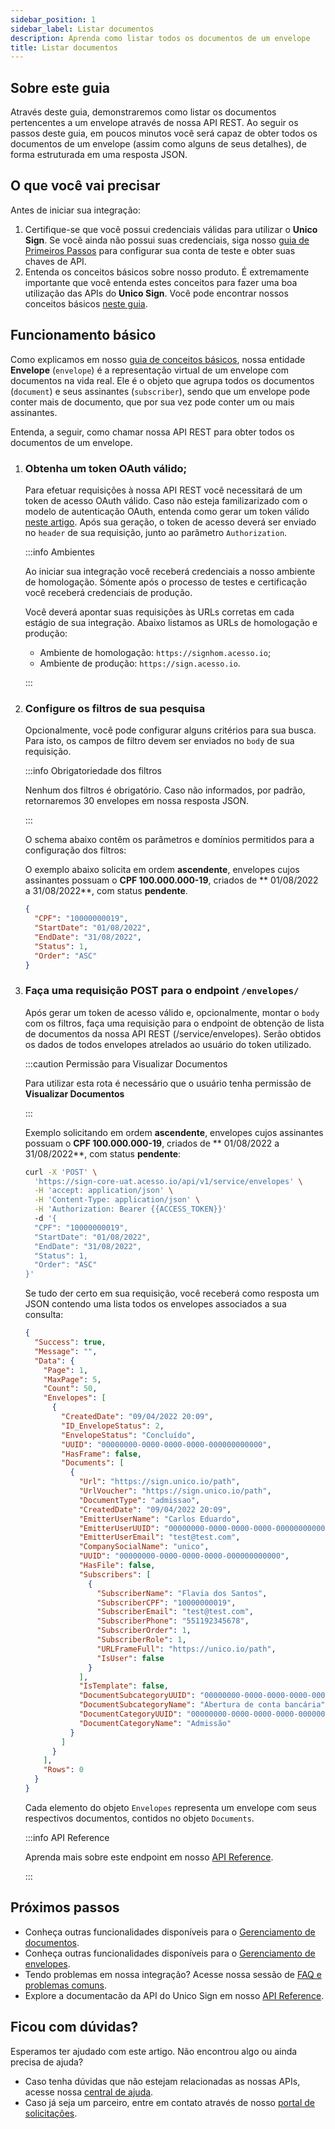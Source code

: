 ```yaml
---
sidebar_position: 1
sidebar_label: Listar documentos
description: Aprenda como listar todos os documentos de um envelope
title: Listar documentos
---
```


## Sobre este guia

Através deste guia, demonstraremos como listar os documentos pertencentes a um envelope através de nossa API REST. Ao seguir os passos deste guia, em poucos minutos você será capaz de obter todos os documentos de um envelope (assim como alguns de seus detalhes), de forma estruturada em uma resposta JSON.

## O que você vai precisar

Antes de iniciar sua integração:

1. Certifique-se que você possui credenciais válidas para utilizar o **Unico Sign**. Se você ainda não possui suas credenciais, siga nosso [guia de Primeiros Passos](#) para configurar sua conta de teste e obter suas chaves de API.
2. Entenda os conceitos básicos sobre nosso produto. É extremamente importante que você entenda estes conceitos para fazer uma boa utilização das APIs do **Unico Sign**. Você pode encontrar nossos conceitos básicos [neste guia](#).

## Funcionamento básico

Como explicamos em nosso [guia de conceitos básicos](#), nossa entidade **Envelope** (`envelope`) é a representação virtual de um envelope com documentos na vida real. Ele é o objeto que agrupa todos os documentos (`document`)  e seus assinantes (`subscriber`), sendo que um envelope pode conter mais de documento, que por sua vez pode conter um ou mais assinantes.

Entenda, a seguir, como chamar nossa API REST para obter todos os documentos de um envelope.


<Steps headingDepth={3}>
<ol>

<li>

### Obtenha um token OAuth válido;

Para efetuar requisições à nossa API REST você necessitará de um token de acesso OAuth válido. Caso não esteja familizarizado com o modelo de autenticação OAuth, entenda como gerar um token válido [neste artigo](#). Após sua geração, o token de acesso deverá ser enviado no `header` de sua requisição, junto ao parâmetro `Authorization`.

:::info Ambientes

Ao iniciar sua integração você receberá credenciais a nosso ambiente de homologação. Sómente após o processo de testes e certificação você receberá credenciais de produção.

Você deverá apontar suas requisições às URLs corretas em cada estágio de sua integração. Abaixo listamos as URLs de homologação e produção:

- Ambiente de homologação: `https://signhom.acesso.io`;
- Ambiente de produção: `https://sign.acesso.io`.

:::

</li>

<li>

### Configure os filtros de sua pesquisa

Opcionalmente, você pode configurar alguns critérios para sua busca. Para isto, os campos de filtro devem ser enviados no `body` de sua requisição.

:::info Obrigatoriedade dos filtros

Nenhum dos filtros é obrigatório. Caso não informados, por padrão, retornaremos 30 envelopes em nossa resposta JSON.

:::

O schema abaixo contêm os parâmetros e domínios permitidos para a configuração dos filtros:


<ApiSchema pointer="#/components/schemas/GetEnvelopesRequest" />

O exemplo abaixo solicita em ordem **ascendente**, envelopes cujos assinantes possuam o **CPF 100.000.000-19**, criados de ** 01/08/2022 a 31/08/2022**, com status **pendente**.

```json
{
  "CPF": "10000000019",  
  "StartDate": "01/08/2022",
  "EndDate": "31/08/2022",
  "Status": 1,
  "Order": "ASC"
}
```

</li>

<li>

### Faça uma requisição POST para o endpoint `/envelopes/`


Após gerar um token de acesso válido e, opcionalmente, montar o `body` com os filtros, faça uma requisição para o endpoint de obtenção de lista de documentos da nossa API REST (<HttpMethod method="POST">/service/envelopes</HttpMethod>). Serão obtidos os dados de todos envelopes atrelados ao usuário do token utilizado.

:::caution Permissão para Visualizar Documentos

Para utilizar esta rota é necessário que o usuário tenha permissão de **Visualizar Documentos**

:::

Exemplo solicitando em ordem **ascendente**, envelopes cujos assinantes possuam o **CPF 100.000.000-19**, criados de ** 01/08/2022 a 31/08/2022**, com status **pendente**:

```bash
curl -X 'POST' \
  'https://sign-core-uat.acesso.io/api/v1/service/envelopes' \
  -H 'accept: application/json' \
  -H 'Content-Type: application/json' \
  -H 'Authorization: Bearer {{ACCESS_TOKEN}}'
  -d '{
  "CPF": "10000000019",  
  "StartDate": "01/08/2022",
  "EndDate": "31/08/2022",
  "Status": 1,
  "Order": "ASC"
}'
```

Se tudo der certo em sua requisição, você receberá como resposta um JSON contendo uma lista todos os envelopes associados a sua consulta:

```json
{
  "Success": true,
  "Message": "",
  "Data": {
    "Page": 1,
    "MaxPage": 5,
    "Count": 50,
    "Envelopes": [
      {
        "CreatedDate": "09/04/2022 20:09",
        "ID_EnvelopeStatus": 2,
        "EnvelopeStatus": "Concluído",
        "UUID": "00000000-0000-0000-0000-000000000000",
        "HasFrame": false,
        "Documents": [
          {
            "Url": "https://sign.unico.io/path",
            "UrlVoucher": "https://sign.unico.io/path",
            "DocumentType": "admissao",
            "CreatedDate": "09/04/2022 20:09",
            "EmitterUserName": "Carlos Eduardo",
            "EmitterUserUUID": "00000000-0000-0000-0000-000000000000",
            "EmitterUserEmail": "test@test.com",
            "CompanySocialName": "unico",
            "UUID": "00000000-0000-0000-0000-000000000000",
            "HasFile": false,
            "Subscribers": [
              {
                "SubscriberName": "Flavia dos Santos",
                "SubscriberCPF": "10000000019",
                "SubscriberEmail": "test@test.com",
                "SubscriberPhone": "551192345678",
                "SubscriberOrder": 1,
                "SubscriberRole": 1,
                "URLFrameFull": "https://unico.io/path",
                "IsUser": false
              }
            ],
            "IsTemplate": false,
            "DocumentSubcategoryUUID": "00000000-0000-0000-0000-000000000000",
            "DocumentSubcategoryName": "Abertura de conta bancária",
            "DocumentCategoryUUID": "00000000-0000-0000-0000-000000000000",
            "DocumentCategoryName": "Admissão"
          }
        ]
      }
    ],
    "Rows": 0
  }
}
```

Cada elemento do objeto `Envelopes` representa um envelope com seus respectivos documentos, contidos no objeto `Documents`.

:::info API Reference

Aprenda mais sobre este endpoint em nosso [API Reference](#).

:::

</li>
</ol>
</Steps>

## Próximos passos

- Conheça outras funcionalidades disponíveis para o [Gerenciamento de documentos](/docs/category/gerenciando-documentos).
- Conheça outras funcionalidades disponíveis para o [Gerenciamento de envelopes](/docs/category/gerenciando-envelopes).
- Tendo problemas em nossa integração? Acesse nossa sessão de [FAQ e problemas comuns](/FAQ).
- Explore a documentacão da API do Unico Sign em nosso [API Reference](#).

## Ficou com dúvidas?

Esperamos ter ajudado com este artigo. Não encontrou algo ou ainda precisa de ajuda? 

- Caso tenha dúvidas que não estejam relacionadas as nossas APIs, acesse nossa [central de ajuda](https://ajuda.unico.io/hc/pt-br/categories/360003086372-Unico-Sign).
- Caso já seja um parceiro, entre em contato através de nosso [portal de solicitações](https://ajuda.unico.io/hc/pt-br/requests/new).